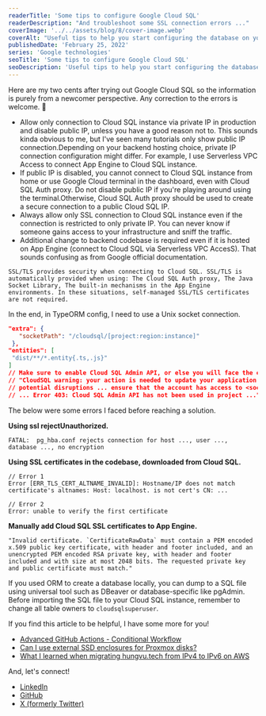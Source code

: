 ```yaml
---
readerTitle: 'Some tips to configure Google Cloud SQL'
readerDescription: "And troubleshoot some SSL connection errors ..."
coverImage: '../../assets/blog/8/cover-image.webp'
coverAlt: "Useful tips to help you start configuring the database on your first Google Cloud SQL instance."
publishedDate: 'February 25, 2022'
series: 'Google technologies'
seoTitle: 'Some tips to configure Google Cloud SQL'
seoDescription: 'Useful tips to help you start configuring the database on your first Google Cloud SQL instance.'
---
```


Here are my two cents after trying out Google Cloud SQL so the information is purely from a newcomer perspective. Any correction to the errors is welcome. 🤗

- Allow only connection to Cloud SQL instance via private IP in production and disable public IP, unless you have a good reason not to. This sounds kinda obvious to me, but I've seen many tutorials only show public IP connection.Depending on your backend hosting choice, private IP connection configuration might differ. For example, I use Serverless VPC Access to connect App Engine to Cloud SQL instance.
- If public IP is disabled, you cannot connect to Cloud SQL instance from home or use Google Cloud terminal in the dashboard, even with Cloud SQL Auth proxy. Do not disable public IP if you're playing around using the terminal.Otherwise, Cloud SQL Auth proxy should be used to create a secure connection to a public Cloud SQL IP.
- Always allow only SSL connection to Cloud SQL instance even if the connection is restricted to only private IP. You can never know if someone gains access to your infrastructure and sniff the traffic.
- Additional change to backend codebase is required even if it is hosted on App Engine (connect to Cloud SQL via Serverless VPC AccesS). That sounds confusing as from Google official documentation.

``` showLineNumbers
SSL/TLS provides security when connecting to Cloud SQL. SSL/TLS is automatically provided when using: The Cloud SQL Auth proxy, The Java Socket Library, The built-in mechanisms in the App Engine environments. In these situations, self-managed SSL/TLS certificates are not required.
```

In the end, in TypeORM config, I need to use a Unix socket connection.

```json showLineNumbers
"extra": {
   "socketPath": "/cloudsql/[project:region:instance]"
 },
"entities": [
 "dist/**/*.entity{.ts,.js}"
]
// Make sure to enable Cloud SQL Admin API, or else you will face the error message
// "CloudSQL warning: your action is needed to update your application and avoid 
// potential disruptions ... ensure that the account has access to <socketPath above> 
// ... Error 403: Cloud SQL Admin API has not been used in project ..."
```

The below were some errors I faced before reaching a solution.

**Using ssl rejectUnauthorized.**

``` showLineNumbers
FATAL:  pg_hba.conf rejects connection for host ..., user ..., database ..., no encryption
```

**Using SSL certificates in the codebase, downloaded from Cloud SQL.**

``` showLineNumbers
// Error 1
Error [ERR_TLS_CERT_ALTNAME_INVALID]: Hostname/IP does not match certificate's altnames: Host: localhost. is not cert's CN: ...

// Error 2
Error: unable to verify the first certificate
```

**Manually add Cloud SQL SSL certificates to App Engine.**

``` showLineNumbers
"Invalid certificate. `CertificateRawData` must contain a PEM encoded x.509 public key certificate, with header and footer included, and an unencrypted PEM encoded RSA private key, with header and footer included and with size at most 2048 bits. The requested private key and public certificate must match."
```

If you used ORM to create a database locally, you can dump to a SQL file using universal tool such as DBeaver or database-specific like pgAdmin. Before importing the SQL file to your Cloud SQL instance, remember to change all table owners to `cloudsqlsuperuser`.

If you find this article to be helpful, I have some more for you!

- [Advanced GitHub Actions - Conditional Workflow](/advanced-github-actions-conditional-workflow)
- [Can I use external SSD enclosures for Proxmox disks?](/can-i-use-external-ssd-enclosures-for-proxmox-disks)
- [What I learned when migrating hungvu.tech from IPv4 to IPv6 on AWS](/migration-from-ipv4-to-ipv6-on-aws)

And, let's connect!

- [LinkedIn](https://www.linkedin.com/in/hunghvu/)
- [GitHub](https://github.com/hunghvu)
- [X (formerly Twitter)](https://x.com/hunghvu_dev)

